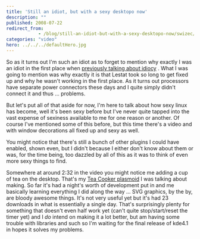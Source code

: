 ```yaml
---
title: 'Still an idiot, but with a sexy desktopo now'
description: ""
published: 2008-07-22
redirect_from: 
            - /blog/still-an-idiot-but-with-a-sexy-desktopo-now/swizec/91
categories: "video"
hero: ../../../defaultHero.jpg
---
```

So as it turns out I&#x27;m such an idiot as to forget to mention why exactly I was an idiot in the first place when [previously talking about idiocy](http://swizec.com/index.php/mode=news/id=339) . What I was going to mention was why exactly it is that Lestat took so long to get fixed up and why he wasn&#x27;t working in the first place. As it turns out processors have separate power connectors these days and I quite simply didn&#x27;t connect it and thus ... problems.

But let&#x27;s put all of that aside for now, I&#x27;m here to talk about how sexy linux has become, well it&#x27;s been sexy before but I&#x27;ve never quite tapped into the vast expense of sexiness available to me for one reason or another. Of course I&#x27;ve mentioned some of this before, but this time there&#x27;s a video and with window decorations all fixed up and sexy as well.

You might notice that there&#x27;s still a bunch of other plugins I could have enabled, shown even, but I didn&#x27;t because I either don&#x27;t know about them or was, for the time being, too dazzled by all of this as it was to think of even more sexy things to find.

Somewhere at around 2:32 in the video you might notice me adding a cup of tea on the desktop. That&#x27;s my [Tea Cooker plasmoid](http://kde-look.org/content/show.php/Tea+Cooker?content=85564) I was talking about making. So far it&#x27;s had a night&#x27;s worth of development put in and me basically learning everything I did along the way ... SVG graphics, by the by, are bloody awesome things. It&#x27;s not very useful yet but it&#x27;s had 23 downloads in what is essentially a single day. That&#x27;s surprisingly plenty for something that doesn&#x27;t even half work yet (can&#x27;t quite stop/start/reset the timer yet) and I _do_ intend on making it a lot better, but am having some trouble with libraries and such so I&#x27;m waiting for the final release of kde4.1 in hopes it solves my problems.